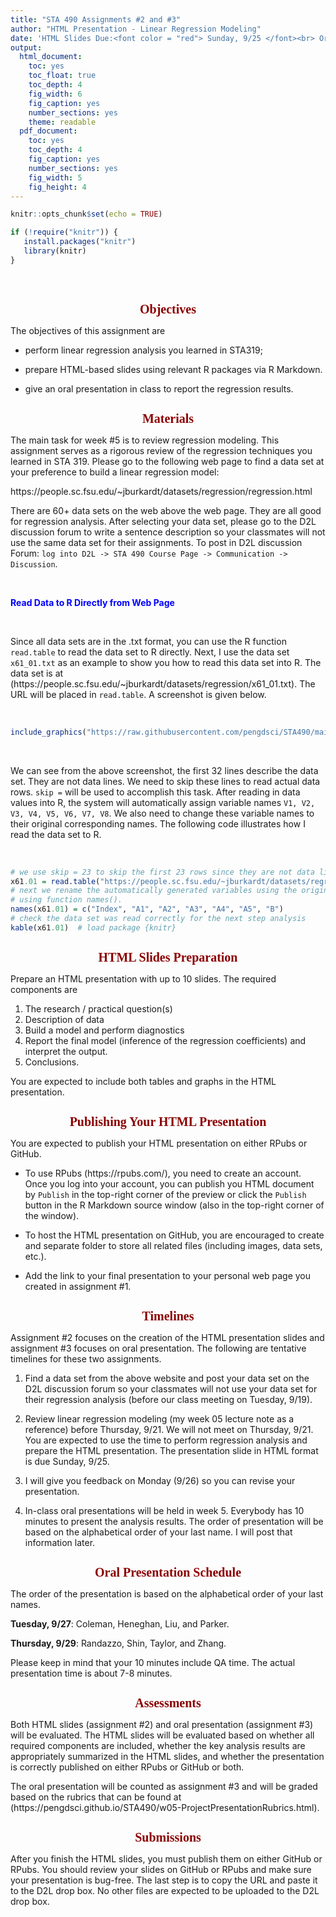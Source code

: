 ```yaml
---
title: "STA 490 Assignments #2 and #3"
author: "HTML Presentation - Linear Regression Modeling"
date: 'HTML Slides Due:<font color = "red"> Sunday, 9/25 </font><br> Oral Presentation: 9/27 and 9/29'
output:
  html_document: 
    toc: yes
    toc_float: true
    toc_depth: 4
    fig_width: 6
    fig_caption: yes
    number_sections: yes
    theme: readable
  pdf_document: 
    toc: yes
    toc_depth: 4
    fig_caption: yes
    number_sections: yes
    fig_width: 5
    fig_height: 4
---
```

<style type="text/css">

div#TOC li {
    list-style:none;
    background-image:none;
    background-repeat:none;
    background-position:0;
}
h1.title {
  font-size: 24px;
  color: DarkRed;
  text-align: center;
}
h4.author { /* Header 4 - and the author and data headers use this too  */
    font-size: 18px;
  font-family: "Times New Roman", Times, serif;
  color: DarkRed;
  text-align: center;
}
h4.date { /* Header 4 - and the author and data headers use this too  */
  font-size: 18px;
  font-family: "Times New Roman", Times, serif;
  color: DarkBlue;
  text-align: center;
}

h1 { /* Header 3 - and the author and data headers use this too  */
    font-size: 20px;
    font-family: "Times New Roman", Times, serif;
    color: darkred;
    text-align: center;
}
h2 { /* Header 3 - and the author and data headers use this too  */
    font-size: 18px;
    font-family: "Times New Roman", Times, serif;
    color: navy;
    text-align: left;
}

h3 { /* Header 3 - and the author and data headers use this too  */
    font-size: 16px;
    font-family: "Times New Roman", Times, serif;
    color: navy;
    text-align: left;
}

</style>

```r
knitr::opts_chunk$set(echo = TRUE)

if (!require("knitr")) {
   install.packages("knitr")
   library(knitr)
}
```

\


# Objectives

The objectives of this assignment are

* perform linear regression analysis you learned in STA319; 

* prepare HTML-based slides using relevant R packages via R Markdown.

* give an oral presentation in class to report the regression results.

# Materials

The main task for week #5 is to review regression modeling. This assignment serves as a rigorous review of the regression techniques you learned in STA 319. Please go to the following web page to find a data set at your preference to build a linear regression model:

https://people.sc.fsu.edu/~jburkardt/datasets/regression/regression.html

There are 60+ data sets on the web above the web page. They are all good for regression analysis. After selecting your data set, please go to the D2L discussion forum to write a sentence description so your classmates will not use the same data set for their assignments. To post in D2L discussion Forum: `log into D2L -> STA 490 Course Page -> Communication -> Discussion`.


\

<font color = "blue">**Read Data to R Directly from Web Page**</font>

\

Since all data sets are in the .txt format, you can use the R function `read.table` to read the data set to R directly. Next, I use the data set `x61_01.txt` as an example to show you how to read this data set into R. The data set is at (https://people.sc.fsu.edu/~jburkardt/datasets/regression/x61_01.txt). The URL will be placed in `read.table`. A screenshot is given below.

\

```r
include_graphics("https://raw.githubusercontent.com/pengdsci/STA490/main/images/dataset_x61_01.png")
```

<!-- <center><img src = "https://raw.githubusercontent.com/pengdsci/STA490/main/images/dataset_x61_01.png"></center> -->

\

We can see from the above screenshot, the first 32 lines describe the data set. They are not data lines. We need to skip these lines to read actual data rows.  `skip =` will be used to accomplish this task.  After reading in data values into R, the system will automatically assign variable names `V1, V2, V3, V4, V5, V6, V7, V8`. We also need to change these variable names to their original corresponding names. The following code illustrates how I read the data set to R. 


\

```r
# we use skip = 23 to skip the first 23 rows since they are not data lines!
x61.01 = read.table("https://people.sc.fsu.edu/~jburkardt/datasets/regression/x61_01.txt", skip = 23)
# next we rename the automatically generated variables using the original names given in the description
# using function names().
names(x61.01) = c("Index", "A1", "A2", "A3", "A4", "A5", "B")
# check the data set was read correctly for the next step analysis
kable(x61.01)  # load package {knitr}
```


# HTML Slides Preparation

Prepare an HTML presentation with up to 10 slides. The required components are

1. The research / practical question(s)
2. Description of data
3. Build a model and perform diagnostics
4. Report the final model (inference of the regression coefficients) and interpret the output.
5. Conclusions.

You are expected to include both tables and graphs in the HTML presentation.


# Publishing Your HTML Presentation

You are expected to publish your HTML presentation on either RPubs or GitHub.

* To use RPubs (https://rpubs.com/), you need to create an account. Once you log into your account, you can publish you HTML document by `Publish` in the top-right corner of the preview or click the `Publish` button in the R Markdown source window (also in the top-right corner of the window).

* To host the HTML presentation on GitHub, you are encouraged to create and separate folder to store all related files (including images, data sets, etc.).

* Add the link to your final presentation to your personal web page you created in assignment #1.


# Timelines

Assignment #2 focuses on the creation of the HTML presentation slides and assignment #3 focuses on oral presentation. The following are tentative timelines for these two assignments.

1. Find a data set from the above website and post your data set on the D2L discussion forum so your classmates will not use your data set for their regression analysis (before our class meeting on Tuesday, 9/19).
 
2. Review linear regression modeling (my week 05 lecture note as a reference) before Thursday, 9/21. We will not meet on Thursday, 9/21. You are expected to use the time to perform regression analysis and prepare the HTML presentation. The presentation slide in HTML format is due Sunday, 9/25.

3. I will give you feedback on Monday (9/26) so you can revise your presentation.

4. In-class oral presentations will be held in week 5. Everybody has 10 minutes to present the analysis results. The order of presentation will be based on the alphabetical order of your last name. I will post that information later.



# Oral Presentation Schedule
 
The order of the presentation is based on the alphabetical order of your last names.

**Tuesday, 9/27**: Coleman, Heneghan, Liu, and Parker.

**Thursday, 9/29**: Randazzo, Shin, Taylor, and Zhang.

Please keep in mind that your 10 minutes include QA time. The actual presentation time is about 7-8 minutes.


 
# Assessments

Both HTML slides (assignment #2) and oral presentation (assignment #3) will be evaluated. The HTML slides will be evaluated based on whether all required components are included, whether the key analysis results are appropriately summarized in the HTML slides, and whether the presentation is correctly published on either RPubs or GitHub or both.

The oral presentation will be counted as assignment #3 and will be graded based on the rubrics that can be found at (https://pengdsci.github.io/STA490/w05-ProjectPresentationRubrics.html).


# Submissions

After you finish the HTML slides, you must publish them on either GitHub or RPubs. You should review your slides on GitHub or RPubs and make sure your presentation is bug-free. The last step is to copy the URL and paste it to the D2L drop box. No other files are expected to be uploaded to the D2L drop box.










